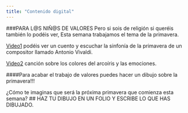```yaml
---
title: "Contenido digital"
---
```


###PARA L@S NIÑ@S DE VALORES
Pero si sois de religión si queréis también lo podéis ver, Esta semana trabajamos el tema de la primavera.

[Video1](https://youtu.be/kwCnBYs2QvA)
podéis ver un cuento y escuchar la sinfonía de la primavera de un compositor llamado Antonio Vivaldi.

[Video2](https://youtu.be/65uVBc6YKmQ)
canción sobre los colores del arcoíris y las emociones.


####Para acabar el trabajo de valores puedes hacer un dibujo sobre la primavera!!!
 
¿Cómo te imaginas que será la próxima primavera que comienza esta semana? 
## HAZ TU DIBUJO EN UN FOLIO Y ESCRIBE LO QUE HAS DIBUJADO. 
